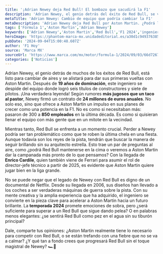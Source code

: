 ```yaml
---
title: '¡Adrian Newey deja Red Bull! El bombazo que sacudirá la F1'
description: 'Adrian Newey, el genio detrás del éxito de Red Bull, se va a Aston Martin. ¿Podrá Red Bull seguir siendo rey sin su arquitecto estrella?'
metaTitle: 'Adrian Newey: Cambio de equipo que podría cambiar la F1'
metaDescription: 'Adrian Newey deja Red Bull por Aston Martin. ¿Podrá la escudería verde competir en la F1? Descubre todos los detalles aquí.'
tags: ['Fórmula 1','Aston Martin','Adrian Newey']
keywords: ['Adrian Newey','Aston Martin','Red Bull','F1 2024','ingeniería automotriz']
heroImage: 'https://phantom-marca-mx.unidadeditorial.es/a30d1c949376385a6d6a25e7c2c0277f/resize/600/mx/assets/multimedia/imagenes/2024/09/03/17253759517820.jpg'
pubDate: '2024-09-04T15:00:48.607Z'
author: 'F1 Hoy'
source: 'Marca MX'
sourceUrl: 'https://www.marca.com/mx/motor/formula-1/2024/09/03/66d7267a22601d4d728b457b.html'
categories: ['Noticias']
---
```

Adrian Newey, el genio detrás de muchos de los éxitos de Red Bull, está listo para cambiar de aires y se alistará para dar sus primeras vueltas con Aston Martin. Después de **19 años de dominación**, este ingeniero se despide del equipo donde logró seis títulos de constructores y siete de pilotos. ¡Una verdadera leyenda! Según rumores **más jugosos que un taco al pastor**, Newey firmó un contrato de **24 millones de euros anuales**. No solo eso, sino que ofrece a Aston Martin un impulso en sus planes de crecer como una potencia en la F1. No es como si necesitaban más: pasaron de 300 a **850 empleados** en la última década. Es como si quisieran llenar el equipo con más gente que en un mitote en la vecindad.

Mientras tanto, Red Bull se enfrenta a un momento crucial. Perder a Newey podría ser tan problemático como que te roben la última chela en una fiesta. Aunque todavía son los reyes de la pista, tendrán que buscar la manera de seguir brillando sin su arquitecto estrella. Esto trae un par de preguntas al aire, como ¿podrá Red Bull mantenerse en la cima o veremos a Aston Martin dar la campanada más pronto de lo que pensamos? Con la llegada de **Enrico Cardile**, quien también viene de Ferrari para asumir el rol de director-jefe técnico a partir de 2025, es evidente que Aston Martin quiere jugar bien en la liga grande.

No se puede negar que el legado de Newey con Red Bull es digno de un documental de Netflix. Desde su llegada en 2006, sus diseños han llevado a los coches a ser verdaderas máquinas de guerra sobre la pista. Con su mente creativa y la amplia experiencia que ha adquirido, el ingeniero se convierte en la pieza clave para acelerar a Aston Martin hacia un futuro brillante. La **temporada 2024** promete emociones de sobra, pero ¿será suficiente para superar a un Red Bull que sigue dando pelea? O en palabras menos elegantes: ¿se sentirá Red Bull como pez en el agua sin su tiburón principal?

Dale, comparte tus opiniones: ¿Aston Martin realmente tiene lo necesario para competir con Red Bull, o se están trefando con una fiebre que no se va a calmar? ¿Y qué tan a fondo crees que progresará Red Bull sin el toque magistral de Newey? 🏎️💨


